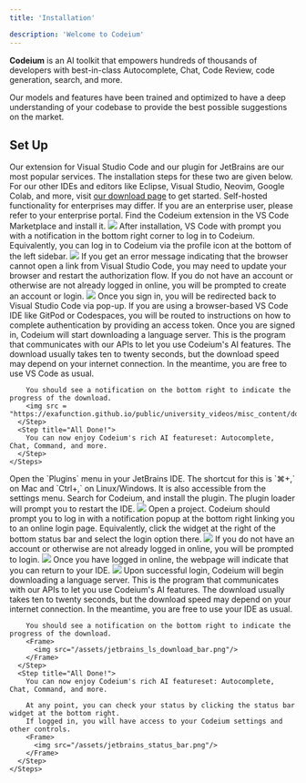 ```yaml
---
title: 'Installation'

description: 'Welcome to Codeium'
---
```


**Codeium** is an AI toolkit that empowers hundreds of thousands of developers with best-in-class Autocomplete, Chat, Code Review, code generation, search, and more.

Our models and features have been trained and optimized to have a deep understanding of your codebase to provide the best possible suggestions on the market.

## Set Up
Our extension for Visual Studio Code and our plugin for JetBrains are our most popular services.
The installation steps for these two are given below.
For our other IDEs and editors like Eclipse, Visual Studio, Neovim, Google Colab, and more, visit [our download page](https://codeium.com/download) to get started.
<Note>Self-hosted functionality for enterprises may differ. If you are an enterprise user, please refer to your enterprise portal.</Note>
<Tabs>
  <Tab title="Visual Studio Code">
    <Steps>
      <Step title="Install Extension">
        Find the Codeium extension in the VS Code Marketplace and install it.
        <Frame>
          <img src="/assets/vscode_extension_page.png"/>
        </Frame>
      </Step>
      <Step title="Authorize">
        After installation, VS Code with prompt you with a notification in the bottom right corner to log in to Codeium.
        Equivalently, you can log in to Codeium via the profile icon at the bottom of the left sidebar.
        <Frame>
          <img src="/assets/vscode_login_init_left.png"/>
        </Frame>
        <Note>If you get an error message indicating that the browser cannot open a link from Visual Studio Code, you may need to update your browser and restart the authorization flow.</Note>
        If you do not have an account or otherwise are not already logged in online, you will be prompted to create an account or login.
        <Frame>
          <img src="/assets/login_prompt_webpage.png"/>
        </Frame>
        Once you sign in, you will be redirected back to Visual Studio Code via pop-up.
        <Note>If you are using a browser-based VS Code IDE like GitPod or Codespaces, you will be routed to instructions on how to complete authentication by providing an access token.</Note>
      </Step>
      <Step title = "Wait for Language Server">
        Once you are signed in, Codeium will start downloading a language server.
        This is the program that communicates with our APIs to let you use Codeium's AI features.
        The download usually takes ten to twenty seconds, but the download speed may depend on your internet connection.
        In the meantime, you are free to use VS Code as usual.
        
        You should see a notification on the bottom right to indicate the progress of the download.
        <img src = "https://exafunction.github.io/public/university_videos/misc_content/download.png"/>
      </Step>
      <Step title="All Done!">
        You can now enjoy Codeium's rich AI featureset: Autocomplete, Chat, Command, and more.
      </Step>
    </Steps>

  </Tab>
  <Tab title="JetBrains">
    <Steps>
      <Step title="Install Plugin">
        Open the `Plugins` menu in your JetBrains IDE. The shortcut for this is `⌘+,` on Mac and `Ctrl+,` on Linux/Windows. It is also accessible from the settings menu.
        Search for Codeium, and install the plugin. The plugin loader will prompt you to restart the IDE.
        <Frame>
          <img src="/assets/jetbrains_plugin_install.png"/>
        </Frame>
      </Step>
      <Step title="Authorize">
        Open a project. Codeium should prompt you to log in with a notification popup at the bottom right linking you to an online login page.
        Equivalently, click the widget at the right of the bottom status bar and select the login option there.
        <Frame>
          <img src="/assets/jetbrains_login_widget.png"/>
        </Frame>
        If you do not have an account or otherwise are not already logged in online, you will be prompted to login.
        <Frame>
          <img src="/assets/login_prompt_webpage.png"/>
        </Frame>
        Once you have logged in online, the webpage will indicate that you can return to your IDE.
        <Frame>
          <img src="/assets/login_successful_webpage.png"/>
        </Frame>
      </Step>
      <Step title="Wait for Language Server">
        Upon successful login, Codeium will begin downloading a language server.
        This is the program that communicates with our APIs to let you use Codeium's AI features.
        The download usually takes ten to twenty seconds, but the download speed may depend on your internet connection.
        In the meantime, you are free to use your IDE as usual.

        You should see a notification on the bottom right to indicate the progress of the download.
        <Frame>
          <img src="/assets/jetbrains_ls_download_bar.png"/>
        </Frame>
      </Step>
      <Step title="All Done!">
        You can now enjoy Codeium's rich AI featureset: Autocomplete, Chat, Command, and more.

        At any point, you can check your status by clicking the status bar widget at the bottom right.
        If logged in, you will have access to your Codeium settings and other controls.
        <Frame>
          <img src="/assets/jetbrains_status_bar.png"/>
        </Frame>
      </Step>
    </Steps>
  </Tab>
</Tabs>